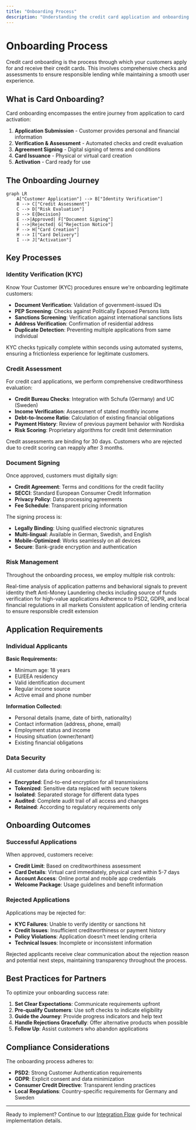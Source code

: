 ```yaml
---
title: "Onboarding Process"
description: "Understanding the credit card application and onboarding journey"
---
```


# Onboarding Process

Credit card onboarding is the process through which your customers apply for and receive their credit cards. This involves comprehensive checks and assessments to ensure responsible lending while maintaining a smooth user experience.

## What is Card Onboarding?

Card onboarding encompasses the entire journey from application to card activation:

1. **Application Submission** - Customer provides personal and financial information
2. **Verification & Assessment** - Automated checks and credit evaluation
3. **Agreement Signing** - Digital signing of terms and conditions
4. **Card Issuance** - Physical or virtual card creation
5. **Activation** - Card ready for use

## The Onboarding Journey

```mermaid
graph LR
    A["Customer Application"] --> B["Identity Verification"]
    B --> C["Credit Assessment"]
    C --> D["Risk Evaluation"]
    D --> E{Decision}
    E -->|Approved| F["Document Signing"]
    E -->|Rejected| G["Rejection Notice"]
    F --> H["Card Creation"]
    H --> I["Card Delivery"]
    I --> J["Activation"]
```

## Key Processes

### Identity Verification (KYC)

Know Your Customer (KYC) procedures ensure we're onboarding legitimate customers:

- **Document Verification**: Validation of government-issued IDs
- **PEP Screening**: Checks against Politically Exposed Persons lists
- **Sanctions Screening**: Verification against international sanctions lists
- **Address Verification**: Confirmation of residential address
- **Duplicate Detection**: Preventing multiple applications from same individual

<Info>
KYC checks typically complete within seconds using automated systems, ensuring a frictionless experience for legitimate customers.
</Info>

### Credit Assessment

For credit card applications, we perform comprehensive creditworthiness evaluation:

- **Credit Bureau Checks**: Integration with Schufa (Germany) and UC (Sweden)
- **Income Verification**: Assessment of stated monthly income
- **Debt-to-Income Ratio**: Calculation of existing financial obligations
- **Payment History**: Review of previous payment behavior with Nordiska
- **Risk Scoring**: Proprietary algorithms for credit limit determination

<Warning>
Credit assessments are binding for 30 days. Customers who are rejected due to credit scoring can reapply after 3 months.
</Warning>

### Document Signing

Once approved, customers must digitally sign:

- **Credit Agreement**: Terms and conditions for the credit facility
- **SECCI**: Standard European Consumer Credit Information
- **Privacy Policy**: Data processing agreements
- **Fee Schedule**: Transparent pricing information

The signing process is:
- **Legally Binding**: Using qualified electronic signatures
- **Multi-lingual**: Available in German, Swedish, and English
- **Mobile-Optimized**: Works seamlessly on all devices
- **Secure**: Bank-grade encryption and authentication

### Risk Management

Throughout the onboarding process, we employ multiple risk controls:

<CardGroup cols={2}>
  <Card title="Fraud Detection" icon="shield-halved">
    Real-time analysis of application patterns and behavioral signals to prevent identity theft
  </Card>
  <Card title="AML Compliance" icon="flag">
    Anti-Money Laundering checks including source of funds verification for high-value applications
  </Card>
  <Card title="Regulatory Compliance" icon="scale-balanced">
    Adherence to PSD2, GDPR, and local financial regulations in all markets
  </Card>
  <Card title="Credit Policy" icon="clipboard-check">
    Consistent application of lending criteria to ensure responsible credit extension
  </Card>
</CardGroup>

## Application Requirements

### Individual Applicants

**Basic Requirements:**
- Minimum age: 18 years
- EU/EEA residency
- Valid identification document
- Regular income source
- Active email and phone number

**Information Collected:**
- Personal details (name, date of birth, nationality)
- Contact information (address, phone, email)
- Employment status and income
- Housing situation (owner/tenant)
- Existing financial obligations

### Data Security

All customer data during onboarding is:
- **Encrypted**: End-to-end encryption for all transmissions
- **Tokenized**: Sensitive data replaced with secure tokens
- **Isolated**: Separated storage for different data types
- **Audited**: Complete audit trail of all access and changes
- **Retained**: According to regulatory requirements only

## Onboarding Outcomes

### Successful Applications

When approved, customers receive:
- **Credit Limit**: Based on creditworthiness assessment
- **Card Details**: Virtual card immediately, physical card within 5-7 days
- **Account Access**: Online portal and mobile app credentials
- **Welcome Package**: Usage guidelines and benefit information

### Rejected Applications

Applications may be rejected for:
- **KYC Failures**: Unable to verify identity or sanctions hit
- **Credit Issues**: Insufficient creditworthiness or payment history
- **Policy Violations**: Application doesn't meet lending criteria
- **Technical Issues**: Incomplete or inconsistent information

<Info>
Rejected applicants receive clear communication about the rejection reason and potential next steps, maintaining transparency throughout the process.
</Info>

## Best Practices for Partners

To optimize your onboarding success rate:

1. **Set Clear Expectations**: Communicate requirements upfront
2. **Pre-qualify Customers**: Use soft checks to indicate eligibility
3. **Guide the Journey**: Provide progress indicators and help text
4. **Handle Rejections Gracefully**: Offer alternative products when possible
5. **Follow Up**: Assist customers who abandon applications

## Compliance Considerations

The onboarding process adheres to:

- **PSD2**: Strong Customer Authentication requirements
- **GDPR**: Explicit consent and data minimization
- **Consumer Credit Directive**: Transparent lending practices
- **Local Regulations**: Country-specific requirements for Germany and Sweden

---

Ready to implement? Continue to our [Integration Flow](/card/integration-flow) guide for technical implementation details.